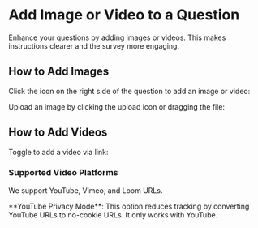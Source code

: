 
# Add Image or Video to a Question

Enhance your questions by adding images or videos. This makes instructions clearer and the survey more engaging.

## How to Add Images

Click the icon on the right side of the question to add an image or video:

<MdxImage
  src={AddImageOrVideoToQuestion}
  alt="Overview of adding image or video to question"
  quality="100"
  className="max-w-full rounded-lg sm:max-w-3xl"
/>

Upload an image by clicking the upload icon or dragging the file:

<MdxImage
  src={AddImageOrVideoToQuestionImage}
  alt="Overview of adding image to question"
  quality="100"
  className="max-w-full rounded-lg sm:max-w-3xl"
/>

## How to Add Videos

Toggle to add a video via link:

<MdxImage
  src={AddImageOrVideoToQuestionVideo}
  alt="Overview of adding video to question"
  quality="100"
  className="max-w-full rounded-lg sm:max-w-3xl"
/>

### Supported Video Platforms

We support YouTube, Vimeo, and Loom URLs.

<Note>
  **YouTube Privacy Mode**: This option reduces tracking by converting YouTube URLs to no-cookie URLs. It only
  works with YouTube.
</Note>
